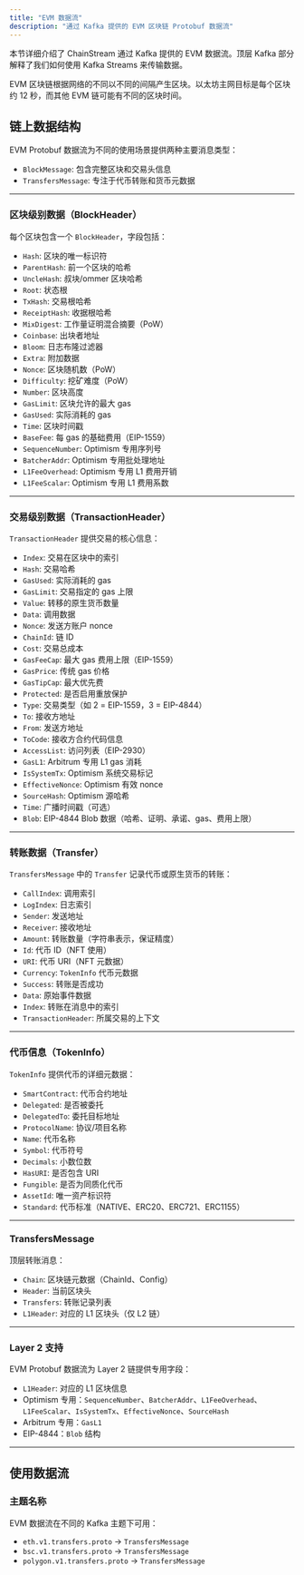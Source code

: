 ```yaml
---
title: "EVM 数据流"
description: "通过 Kafka 提供的 EVM 区块链 Protobuf 数据流"
---
```


本节详细介绍了 ChainStream 通过 Kafka 提供的 EVM 数据流。顶层 Kafka 部分解释了我们如何使用 Kafka Streams 来传输数据。

EVM 区块链根据网络的不同以不同的间隔产生区块。以太坊主网目标是每个区块约 12 秒，而其他 EVM 链可能有不同的区块时间。

## 链上数据结构

EVM Protobuf 数据流为不同的使用场景提供两种主要消息类型：

- `BlockMessage`: 包含完整区块和交易头信息
- `TransfersMessage`: 专注于代币转账和货币元数据

---

### 区块级别数据（BlockHeader）

每个区块包含一个 `BlockHeader`，字段包括：

- `Hash`: 区块的唯一标识符
- `ParentHash`: 前一个区块的哈希
- `UncleHash`: 叔块/ommer 区块哈希
- `Root`: 状态根
- `TxHash`: 交易根哈希
- `ReceiptHash`: 收据根哈希
- `MixDigest`: 工作量证明混合摘要（PoW）
- `Coinbase`: 出块者地址
- `Bloom`: 日志布隆过滤器
- `Extra`: 附加数据
- `Nonce`: 区块随机数（PoW）
- `Difficulty`: 挖矿难度（PoW）
- `Number`: 区块高度
- `GasLimit`: 区块允许的最大 gas
- `GasUsed`: 实际消耗的 gas
- `Time`: 区块时间戳
- `BaseFee`: 每 gas 的基础费用（EIP-1559）
- `SequenceNumber`: Optimism 专用序列号
- `BatcherAddr`: Optimism 专用批处理地址
- `L1FeeOverhead`: Optimism 专用 L1 费用开销
- `L1FeeScalar`: Optimism 专用 L1 费用系数

---

### 交易级别数据（TransactionHeader）

`TransactionHeader` 提供交易的核心信息：

- `Index`: 交易在区块中的索引
- `Hash`: 交易哈希
- `GasUsed`: 实际消耗的 gas
- `GasLimit`: 交易指定的 gas 上限
- `Value`: 转移的原生货币数量
- `Data`: 调用数据
- `Nonce`: 发送方账户 nonce
- `ChainId`: 链 ID
- `Cost`: 交易总成本
- `GasFeeCap`: 最大 gas 费用上限（EIP-1559）
- `GasPrice`: 传统 gas 价格
- `GasTipCap`: 最大优先费
- `Protected`: 是否启用重放保护
- `Type`: 交易类型（如 2 = EIP-1559，3 = EIP-4844）
- `To`: 接收方地址
- `From`: 发送方地址
- `ToCode`: 接收方合约代码信息
- `AccessList`: 访问列表（EIP-2930）
- `GasL1`: Arbitrum 专用 L1 gas 消耗
- `IsSystemTx`: Optimism 系统交易标记
- `EffectiveNonce`: Optimism 有效 nonce
- `SourceHash`: Optimism 源哈希
- `Time`: 广播时间戳（可选）
- `Blob`: EIP-4844 Blob 数据（哈希、证明、承诺、gas、费用上限）

---

### 转账数据（Transfer）

`TransfersMessage` 中的 `Transfer` 记录代币或原生货币的转账：

- `CallIndex`: 调用索引
- `LogIndex`: 日志索引
- `Sender`: 发送地址
- `Receiver`: 接收地址
- `Amount`: 转账数量（字符串表示，保证精度）
- `Id`: 代币 ID（NFT 使用）
- `URI`: 代币 URI（NFT 元数据）
- `Currency`: `TokenInfo` 代币元数据
- `Success`: 转账是否成功
- `Data`: 原始事件数据
- `Index`: 转账在消息中的索引
- `TransactionHeader`: 所属交易的上下文

---

### 代币信息（TokenInfo）

`TokenInfo` 提供代币的详细元数据：

- `SmartContract`: 代币合约地址
- `Delegated`: 是否被委托
- `DelegatedTo`: 委托目标地址
- `ProtocolName`: 协议/项目名称
- `Name`: 代币名称
- `Symbol`: 代币符号
- `Decimals`: 小数位数
- `HasURI`: 是否包含 URI
- `Fungible`: 是否为同质化代币
- `AssetId`: 唯一资产标识符
- `Standard`: 代币标准（NATIVE、ERC20、ERC721、ERC1155）

---

### TransfersMessage

顶层转账消息：

- `Chain`: 区块链元数据（ChainId、Config）
- `Header`: 当前区块头
- `Transfers`: 转账记录列表
- `L1Header`: 对应的 L1 区块头（仅 L2 链）

---

### Layer 2 支持

EVM Protobuf 数据流为 Layer 2 链提供专用字段：

- `L1Header`: 对应的 L1 区块信息
- Optimism 专用：`SequenceNumber`、`BatcherAddr`、`L1FeeOverhead`、`L1FeeScalar`、`IsSystemTx`、`EffectiveNonce`、`SourceHash`
- Arbitrum 专用：`GasL1`
- EIP-4844：`Blob` 结构

---

## 使用数据流

### 主题名称

EVM 数据流在不同的 Kafka 主题下可用：

- `eth.v1.transfers.proto` → `TransfersMessage`
- `bsc.v1.transfers.proto` → `TransfersMessage`
- `polygon.v1.transfers.proto` → `TransfersMessage`
